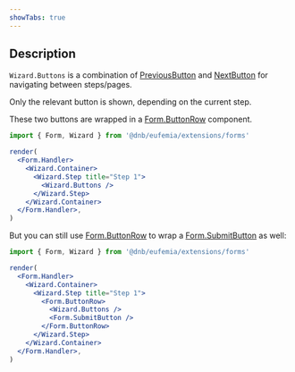 ```yaml
---
showTabs: true
---
```


## Description

`Wizard.Buttons` is a combination of [PreviousButton](/uilib/extensions/forms/Wizard/PreviousButton/) and [NextButton](/uilib/extensions/forms/Wizard/NextButton/) for navigating between steps/pages.

Only the relevant button is shown, depending on the current step.

These two buttons are wrapped in a [Form.ButtonRow](/uilib/extensions/forms/Form/ButtonRow/) component.

```jsx
import { Form, Wizard } from '@dnb/eufemia/extensions/forms'

render(
  <Form.Handler>
    <Wizard.Container>
      <Wizard.Step title="Step 1">
        <Wizard.Buttons />
      </Wizard.Step>
    </Wizard.Container>
  </Form.Handler>,
)
```

But you can still use [Form.ButtonRow](/uilib/extensions/forms/Form/ButtonRow/) to wrap a [Form.SubmitButton](/uilib/extensions/forms/Form/SubmitButton/) as well:

```jsx
import { Form, Wizard } from '@dnb/eufemia/extensions/forms'

render(
  <Form.Handler>
    <Wizard.Container>
      <Wizard.Step title="Step 1">
        <Form.ButtonRow>
          <Wizard.Buttons />
          <Form.SubmitButton />
        </Form.ButtonRow>
      </Wizard.Step>
    </Wizard.Container>
  </Form.Handler>,
)
```
